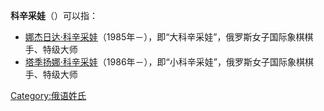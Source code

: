 '''科辛采娃'''（{{lang-ru| Косинцева}}）可以指：
* [[娜杰日达·科辛采娃|娜杰日达·科辛采娃]]（1985年－），即“大科辛采娃”，俄罗斯女子国际象棋棋手、特级大师
* [[塔季扬娜·科辛采娃|塔季扬娜·科辛采娃]]（1986年－），即“小科辛采娃”，俄罗斯女子国际象棋棋手、特级大师

{{Disambiguation|Cat=四字姓氏消歧义}}
[[Category:俄语姓氏|Category:俄语姓氏]]